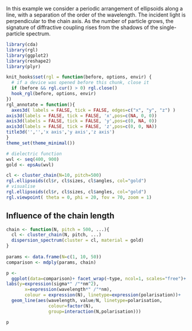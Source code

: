 In this example we consider a periodic arrangement of ellipsoids along a line, with a separation of the order of the wavelength. The incident light is perpendicular to the chain axis. As the number of particle grows, the signature of diffractive coupling rises from the shadows of the single-particle spectrum.

```r
library(cda)
library(rgl)
library(ggplot2)
library(reshape2)
library(plyr)
```
```r
knit_hooks$set(rgl = function(before, options, envir) {
  # if a device was opened before this chunk, close it
  if (before && rgl.cur() > 0) rgl.close()
  hook_rgl(before, options, envir)
})
rgl_annotate = function(){
  axes3d( labels = FALSE, tick = FALSE, edges=c("x", "y", "z") )
axis3d(labels = FALSE, tick = FALSE, 'x',pos=c(NA, 0, 0))
axis3d(labels = FALSE, tick = FALSE, 'y',pos=c(0, NA, 0))
axis3d(labels = FALSE, tick = FALSE, 'z',pos=c(0, 0, NA))
title3d('','','x axis','y axis','z axis')
}
theme_set(theme_minimal())
```

```r
# dielectric function
wvl <- seq(400, 900)
gold <- epsAu(wvl)

cl <- cluster_chain(N=10, pitch=500)
rgl.ellipsoids(cl$r, cl$sizes, cl$angles, col="gold")
# visualise
rgl.ellipsoids(cl$r, cl$sizes, cl$angles, col="gold")
rgl.viewpoint( theta = 0, phi = 20, fov = 70, zoom = 1)
```

## Influence of the chain length

```r

chain <- function(N, pitch = 500, ...){
  cl <- cluster_chain(N, pitch, ...)
  dispersion_spectrum(cluster = cl, material = gold)
}
  
params <- data.frame(N=c(1, 10, 50))
comparison <- mdply(params, chain)

p <- 
  ggplot(data=comparison)+ facet_wrap(~type, ncol=1, scales="free")+
labs(y=expression(sigma*" /"*nm^2),
       x=expression(wavelength*" /"*nm),
       colour = expression(N), linetype=expression(polarisation))+
  geom_line(aes(wavelength, value/N, linetype=polarisation,
                colour=factor(N),
                group=interaction(N,polarisation)))

p
```